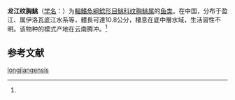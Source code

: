 {{Speciesbox
| name = 龙江纹胸鮡
| status = NE
| status_system = IUCN3.1
| image = 
| genus = Glyptothorax
| species = longjiangensis
| authority = (Mo et Chu, 1986)<ref name='id6646'>{{cite web| url =http://www.bioinfo.cn/db05/BjdwSpecies.php?action=view&id=6646| title =龙江纹胸鮡| work =《中国动物物种编目数据库》| publisher =中国科学院微生物研究所| author =中国科学院动物研究所| accessdate =2009-04-11| deadurl =yes| archiveurl =https://web.archive.org/web/20160305002128/http://www.bioinfo.cn/db05/BjdwSpecies.php?action=view&id=6646| archivedate =2016-03-05}}</ref>
}}

'''龙江纹胸鮡'''（[[学名|学名]]：{{lang|la|''Glyptothorax longjiangensis''}}）为[[輻鰭魚綱|輻鰭魚綱]][[鯰形目|鯰形目]][[鮡科|鮡科]][[纹胸鮡属|纹胸鮡属]]的[[鱼类|鱼类]]。在中国，分布于盈江、属伊洛瓦底江水系等，體長可達10.8公分，棲息在底中層水域，生活習性不明。该物种的模式产地在云南腾冲。<ref name='id6646'/>

== 参考文献 ==
{{reflist}}

{{Wikispecies|Glyptothorax longjiangensis}}
{{Taxonbar|from=Q3761478}}

[[Category:纹胸鮡属|longjiangensis]]


{{鯰形目小作品}}